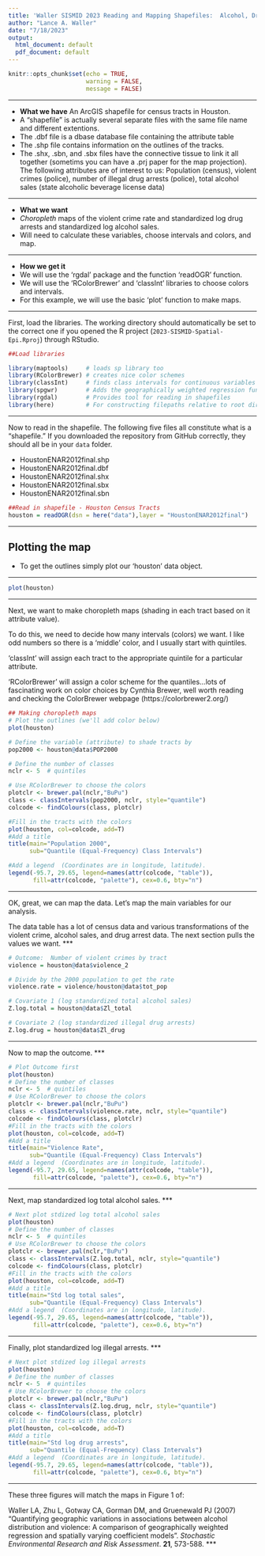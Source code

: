 ```yaml
---
title: 'Waller SISMID 2023 Reading and Mapping Shapefiles:  Alcohol, Drugs, and Crime in Houston'
author: "Lance A. Waller"
date: "7/18/2023"
output:
  html_document: default
  pdf_document: default
---
```


```r
knitr::opts_chunk$set(echo = TRUE,
                      warning = FALSE,
                      message = FALSE)
```

***

* **What we have**
An ArcGIS shapefile for census tracts in Houston.
+ A "shapefile" is actually several separate files with the same file name and different extentions.
+ The .dbf file is a dbase database file containing the attribute table
+ The .shp file contains information on the outlines of the tracks.
+ The .shx, .sbn, and .sbx files have the connective tissue to link it all together (sometims you can have a .prj paper for the map projection).
The following attributes are of interest to us:  Population (census), violent crimes (police), number of illegal drug arrests (police), total alcohol sales (state alcoholic beverage license data)

***

* **What we want**
+ *Choropleth* maps of the violent crime rate and standardized log drug arrests and standardized log alcohol sales.
+ Will need to calculate these variables, choose intervals and colors, and map.

***

* **How we get it**
+ We will use the 'rgdal' package and the function 'readOGR' function.
+ We will use the 'RColorBrewer' and 'classInt' libraries to choose colors and intervals.
+ For this example, we will use the basic 'plot' function to make maps.

***

First, load the libraries. The working directory should automatically be set to the correct one if you opened the R project (`2023-SISMID-Spatial-Epi.Rproj`) through RStudio.  

```r
##Load libraries

library(maptools)     # loads sp library too
library(RColorBrewer) # creates nice color schemes
library(classInt)     # finds class intervals for continuous variables
library(spgwr)        # Adds the geographically weighted regression functions
library(rgdal)        # Provides tool for reading in shapefiles
library(here)         # For constructing filepaths relative to root directory
```
***

Now to read in the shapefile.  The following five files all constitute what is a "shapefile." If you downloaded the repository from GitHub correctly, they should all be in your `data` folder. 

+ HoustonENAR2012final.shp
+ HoustonENAR2012final.dbf
+ HoustonENAR2012final.shx
+ HoustonENAR2012final.sbx
+ HoustonENAR2012final.sbn

```r
##Read in shapefile - Houston Census Tracts
houston = readOGR(dsn = here("data"),layer = "HoustonENAR2012final")
```
***

## Plotting the map
+ To get the outlines simply plot our 'houston' data object.

***
```r
plot(houston)
```
***

Next, we want to make choropleth maps (shading in each tract based on it attribute value).

To do this, we need to decide how many intervals (colors) we want.  I like odd numbers so there is a 'middle' color, and I usually start with quintiles.

'classInt' will assign each tract to the appropriate quintile for a particular attribute.

'RColorBrewer' will assign a color scheme for the quantiles...lots of fascinating work on color choices by Cynthia Brewer, well worth reading and checking the ColorBrewer webpage (https://colorbrewer2.org/)

```r
## Making choropleth maps
# Plot the outlines (we'll add color below)
plot(houston)

# Define the variable (attribute) to shade tracts by
pop2000 <- houston@data$POP2000

# Define the number of classes
nclr <- 5  # quintiles

# Use RColorBrewer to choose the colors
plotclr <- brewer.pal(nclr,"BuPu")
class <- classIntervals(pop2000, nclr, style="quantile")
colcode <- findColours(class, plotclr)

#Fill in the tracts with the colors
plot(houston, col=colcode, add=T)
#Add a title
title(main="Population 2000",
      sub="Quantile (Equal-Frequency) Class Intervals")

#Add a legend  (Coordinates are in longitude, latitude).
legend(-95.7, 29.65, legend=names(attr(colcode, "table")),
       fill=attr(colcode, "palette"), cex=0.6, bty="n")
```

***

OK, great, we can map the data.  Let's map the main variables for our analysis.

The data table has a lot of census data and various transformations of the violent crime, alcohol sales, and drug arrest data.  The next section pulls the values we want.
***
```r
# Outcome:  Number of violent crimes by tract
violence = houston@data$violence_2

# Divide by the 2000 population to get the rate
violence.rate = violence/houston@data$tot_pop

# Covariate 1 (log standardized total alcohol sales)
Z.log.total = houston@data$Zl_total

# Covariate 2 (log standardized illegal drug arrests)
Z.log.drug = houston@data$Zl_drug
```
***
Now to map the outcome.
***

```r

# Plot Outcome first
plot(houston)
# Define the number of classes
nclr <- 5  # quintiles
# Use RColorBrewer to choose the colors
plotclr <- brewer.pal(nclr,"BuPu")
class <- classIntervals(violence.rate, nclr, style="quantile")
colcode <- findColours(class, plotclr)
#Fill in the tracts with the colors
plot(houston, col=colcode, add=T)
#Add a title
title(main="Violence Rate",
      sub="Quantile (Equal-Frequency) Class Intervals")
#Add a legend  (Coordinates are in longitude, latitude).
legend(-95.7, 29.65, legend=names(attr(colcode, "table")),
       fill=attr(colcode, "palette"), cex=0.6, bty="n")
```
***
Next, map standardized log total alcohol sales.
***

```r
# Next plot stdized log total alcohol sales
plot(houston)
# Define the number of classes
nclr <- 5  # quintiles
# Use RColorBrewer to choose the colors
plotclr <- brewer.pal(nclr,"BuPu")
class <- classIntervals(Z.log.total, nclr, style="quantile")
colcode <- findColours(class, plotclr)
#Fill in the tracts with the colors
plot(houston, col=colcode, add=T)
#Add a title
title(main="Std log total sales",
      sub="Quantile (Equal-Frequency) Class Intervals")
#Add a legend  (Coordinates are in longitude, latitude).
legend(-95.7, 29.65, legend=names(attr(colcode, "table")),
       fill=attr(colcode, "palette"), cex=0.6, bty="n")
```
***
Finally, plot standardized log illegal arrests.
***

```r
# Next plot stdized log illegal arrests
plot(houston)
# Define the number of classes
nclr <- 5  # quintiles
# Use RColorBrewer to choose the colors
plotclr <- brewer.pal(nclr,"BuPu")
class <- classIntervals(Z.log.drug, nclr, style="quantile")
colcode <- findColours(class, plotclr)
#Fill in the tracts with the colors
plot(houston, col=colcode, add=T)
#Add a title
title(main="Std log drug arrests",
      sub="Quantile (Equal-Frequency) Class Intervals")
#Add a legend  (Coordinates are in longitude, latitude).
legend(-95.7, 29.65, legend=names(attr(colcode, "table")),
       fill=attr(colcode, "palette"), cex=0.6, bty="n")

```
***

These three figures will match the maps in Figure 1 of:  

Waller LA, Zhu L, Gotway CA, Gorman DM, and
Gruenewald PJ (2007) "Quantifying geographic variations in
associations between alcohol distribution and violence: A
comparison of geographically weighted regression and spatially
varying coefficient models".  *Stochastic
Environmental Research and Risk Assessment*. **21**, 573-588.
***
